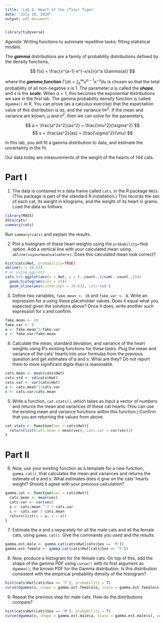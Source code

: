 ```yaml
---
title: 'Lab 4: Heart of the (Tiny) Tiger'
date: "July 10, 2020"
output: pdf_document
---
```

```r
library(tidyverse)
```

_Agenda_: Writing functions to automate repetitive tasks; fitting statistical models.

The ***gamma*** distributions are a family of probability distributions defined by the density functions,

$$ f(x) = \frac{x^{a-1} e^{-x/s}}{s^a \Gamma(a)} $$

where the ***gamma function*** $\Gamma(a) = \int_{0}^{\infty}{u^{a-1} e^{-u} du}$ is chosen so that the total probability of all non-negative $x$ is 1. The parameter $a$ is called the ***shape***, and $s$ is the ***scale***.  When $a=1$, this becomes the exponential distributions we saw in the first lab.  The gamma probability density function is called `dgamma()` in R.  You can prove (as a calculus exercise) that the expectation value of this distribution is $as$, and the variance $as^2$.  If the mean and variance are known, $\mu$ and $\sigma^2$, then we can solve for the parameters,

$$ a = \frac{a^2s^2}{as^2} = \frac{\mu^2}{\sigma^2} $$
$$ s = \frac{as^2}{as} = \frac{\sigma^2}{\mu} $$

In this lab, you will fit a gamma distribution to data, and estimate the
uncertainty in the fit.

Our data today are measurements of the weight of the hearts of 144 cats.

Part I
==========

1. The data is contained in a data frame called `cats`, in the R package `MASS`.  (This package is part of the standard R installation.)  This records the sex of each cat, its weight in kilograms, and the weight of its heart in grams.  Load the data as follows:

```r
library(MASS)
data(cats)
summary(cats)
```

Run `summary(cats)` and explain the results.

2. Plot a histogram of these heart weights using the `probability=TRUE` option. Add a vertical line with your calculated mean using `abline(v=yourmeanvaluehere)`. Does this calculated mean look correct?
```r
hist(cats$Hwt, probability=TRUE) 
abline(v = 10.63)
# or using ggplot2
cats %>% ggplot(aes(x = Hwt, y = (..count..)/sum(..count..)))+
  geom_histogram(bins = 15)+
  geom_vline(aes(xintercept = 10.63), col='red')
```

3. Define two variables, `fake.mean <- 10` and `fake.var <- 8`. Write an expression for $a$ using these placeholder values. Does it equal what you expected given the solutions above? Once it does, write another such expression for $s$ and confirm.
```r
fake.mean <- 10
fake.var <- 8
a <- fake.mean^2/fake.var
s <- fake.var/fake.mean
```

4. Calculate the mean, standard deviation, and variance of the heart weights using R's existing functions for these tasks. Plug the mean and variance of the cats' hearts into your formulas from the previous question and get estimates of $a$ and $s$.  What are they?  Do not report them to more significant digits than is reasonable.
```r
cats.mean <- mean(cats$Hwt)
cats.std <- sd(cats$Hwt)
cats.var <- var(cats$Hwt)
a <- cats.mean^2/cats.var
s <- cats.var/cats.mean
```

5. Write a function, `cat.stats()`, which takes as input a vector of numbers and returns the mean and variances of these cat hearts. (You can use the existing mean and variance functions within this function.) Confirm that you are returning the values from above.
```r
cat.stats <- function(vec = cats$Hwt){
  return(list(cats.mean = mean(vec), cats.var = var(vec)))
}
```

Part II
=======

6. Now, use your existing function as a template for a new function, `gamma.cat()`, that calculates the mean and variances and returns the estimate of $a$ and $s$. What estimates does it give on the cats' hearts weight? Should it agree with your previous calculation?
```r
gamma.cat <- function(vec = cats$Hwt){
  cats.mean <- mean(vec)
  cats.var <- var(vec)
  a <- cats.mean ^ 2 / cats.var
  s <- cats.var / cats.mean
  return(list(a = a, s = s))
}
```

7. Estimate the $a$ and $s$ separately for all the male cats and all the female cats, using `gamma.cat()`. Give the commands you used and the results.
```r
gamma.est.male <- gamma.cat(cats$Hwt[cats$Sex == 'M'])
gamma.est.female <- gamma.cat(cats$Hwt[cats$Sex == 'F'])
```

8. Now, produce a histogram for the female cats. On top of this, add the shape of the gamma PDF using `curve()` with its first argument as `dgamma()`, the known PDF for the Gamma distribution. Is this distribution consistent with the empirical probability density of the histogram?
```r
hist(cats$Hwt[cats$Sex == 'F'], probability = T)
curve(dgamma(x, shape = gamma.est.female$a, scale = gamma.est.female$s), add = T)
```

9. Repeat the previous step for male cats. How do the distributions compare?
```r
hist(cats$Hwt[cats$Sex == 'M'], probability = T)
curve(dgamma(x, shape = gamma.est.male$a, scale = gamma.est.male$s), add = T)
```

